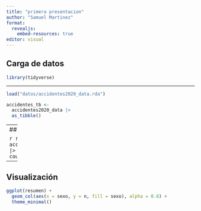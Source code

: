 ---
title: "primera presentacion"
author: "Samuel Martinez"
format: 
  revealjs:
    embed-resources: true
editor: visual
---

## Carga de datos

```{r}
library(tidyverse)
```

---

```{r}
load("datos/accidentes2020_data.rda")

accidentes_tb <- 
  accidentes2020_data |> 
  as_tibble()
```

---
## Resumen

```{r}
resumen <- accidentes_tb |> 
  count(sexo)
```

---
## Visualización

```{r}
ggplot(resumen) +
  geom_col(aes(x = sexo, y = n, fill = sexo), alpha = 0.6) +
  theme_minimal()
```

